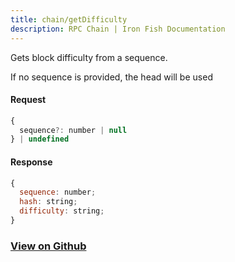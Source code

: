 ```yaml
---
title: chain/getDifficulty
description: RPC Chain | Iron Fish Documentation
---
```


Gets block difficulty from a sequence.

If no sequence is provided, the head will be used

#### Request

```js
{
  sequence?: number | null
} | undefined

```

#### Response

```js
{
  sequence: number;
  hash: string;
  difficulty: string;
}
```

### [View on Github](https://github.com/iron-fish/ironfish/blob/master/ironfish/src/rpc/routes/chain/getDifficulty.ts)

